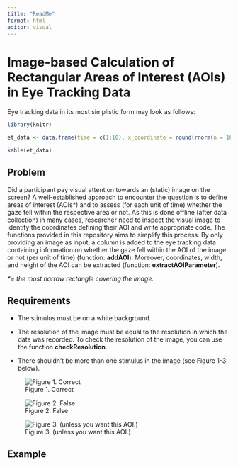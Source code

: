 ```yaml
---
title: "ReadMe"
format: html
editor: visual
---
```


# Image-based Calculation of Rectangular Areas of Interest (AOIs) in Eye Tracking Data

Eye tracking data in its most simplistic form may look as follows:

```r
library(knitr)

et_data <- data.frame(time = c(1:10), x_coordinate = round(rnorm(n = 10, mean = 1000, sd = 20),0), y_coordinate = round(rnorm(n = 10, mean = 500, sd = 10),0))

kable(et_data)
```

## Problem

Did a participant pay visual attention towards an (static) image on the screen? A well-established approach to encounter the question is to define areas of interest (AOIs\*) and to assess (for each unit of time) whether the gaze fell within the respective area or not. As this is done offline (after data collection) in many cases, researcher need to inspect the visual image to identify the coordinates defining their AOI and write appropriate code. The functions provided in this repository aims to simplify this process. By only providing an image as input, a column is added to the eye tracking data containing information on whether the gaze fell within the AOI of the image or not (per unit of time) (function: **addAOI**). Moreover, coordinates, width, and height of the AOI can be extracted (function: **extractAOIParameter**).

*\*= the most narrow rectangle covering the image.*

## Requirements

-   The stimulus must be on a white background.

-   The resolution of the image must be equal to the resolution in which the data was recorded. To check the resolution of the image, you can use the function **checkResolution**.

-   There shouldn't be more than one stimulus in the image (see Figure 1-3 below).

::: {layout-ncol="3"}
![Figure 1. Correct](circle_correct.png)

![Figure 2. False](circle_false_1.png)

![Figure 3. (unless you want this AOI.)](circle_false_2.png)
:::

## Example
